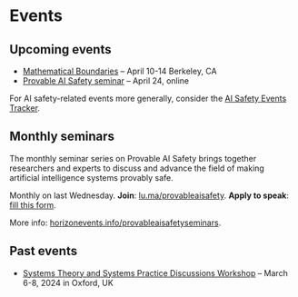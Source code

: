 # Events


## Upcoming events


- [Mathematical Boundaries](https://atlascomputing.org/events) – April 10-14
  Berkeley, CA
- [Provable AI Safety seminar](https://lu.ma/provableaisafety) – April 24, online

For AI safety-related events more generally, consider the
[AI Safety Events Tracker](https://aisafetyeventstracker.substack.com/).


## Monthly seminars

​The monthly seminar series on Provable AI Safety brings together researchers and experts to discuss and advance the field of making artificial intelligence systems provably safe.

​Monthly on last Wednesday. **Join**: [lu.ma/provableaisafety](https://lu.ma/provableaisafety). **Apply to speak**: [fill this form](https://airtable.com/appYgVucDqD7WkTyy/pagvLGoo9WCTI9ohk/form).

More info: [horizonevents.info/provableaisafetyseminars](https://www.horizonevents.info/provableaisafetyseminars).


## Past events

- [Systems Theory and Systems Practice Discussions Workshop](https://forest.localcharts.org/oxford-topos-meeting-2024.xml)
  – March 6-8, 2024 in Oxford, UK
